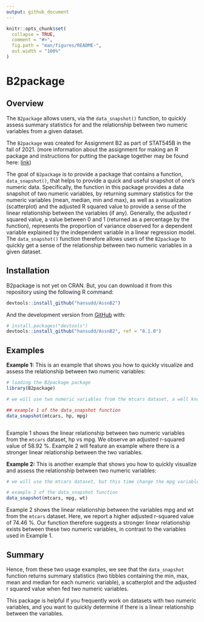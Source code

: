 ```yaml
---
output: github_document
---
```


<!-- README.md is generated from README.Rmd. Please edit that file -->

```r
knitr::opts_chunk$set(
  collapse = TRUE,
  comment = "#>",
  fig.path = "man/figures/README-",
  out.width = "100%"
)
```

# B2package

<!-- badges: start -->
<!-- badges: end -->

## Overview

The `B2package` allows users, via the `data_snapshot()` function, to quickly assess summary statistics for and the relationship between two numeric variables from a given dataset.

The `B2package` was created for Assignment B2 as part of STAT545B in the fall of 2021. (more information about the assignment for making an R package and instructions for putting the package together may be found here: [link](https://stat545.stat.ubc.ca/assignments/assignment-b2/))

The goal of `B2package` is to provide a package that contains a function, `data_snapshot()`, that helps to provide a quick and useful snapshot of one's numeric data. Specifically, the function in this package provides a data snapshot of two numeric variables, by returning summary statistics for the numeric variables (mean, median, min and max), as well as a visualization (scatterplot) and the adjusted R squared value to provide a sense of the linear relationship between the variables (if any). Generally, the adjusted r squared value, a value between 0 and 1 (returned as a percentage by the function), represents the proportion of variance observed for a dependent variable explained by the independent variable in a linear regression model. The `data_snapshot()` function therefore allows users of the `B2package` to quickly get a sense of the relationship between two numeric variables in a given dataset.

## Installation

B2package is not yet on CRAN. But, you can download it from this repository using
the following R command:

``` r
devtools::install_github("hansudd/AssnB2")
```

And the development version from [GitHub](https://github.com/) with:

``` r
# install.packages("devtools")
devtools::install_github("hansudd/AssnB2", ref = "0.1.0")
```
## Examples


__Example 1:__ This is an example that shows you how to quickly visualize and assess the relationship between two numeric variables:
```r
# loading the B2package package
library(B2package)

# we will use two numeric variables from the mtcars dataset, a well known dataset that comes with CRAN

## example 1 of the data_snapshot function 
data_snapshot(mtcars, hp, mpg)



```

Example 1 shows the linear relationship between two numeric variables from the `mtcars` dataset, hp vs mpg. We observe an adjusted r-squared value of 58.92 %. Example 2 will feature an example where there is a stronger linear relationship between the two variables.

__Example 2:__ This is another example that shows you how to quickly visualize and assess the relationship between two numeric variables:
```r

# we will use the mtcars dataset, but this time change the mpg variable to the wt variable

# example 2 of the data_snapshot function
data_snapshot(mtcars, mpg, wt)
```

Example 2 shows the linear relationship between the variables mpg and wt from the `mtcars` dataset. Here, we report a higher adjusted r-squared value of 74.46 %. Our function therefore suggests a stronger linear relationship exists between these two numeric variables, in contrast to the variables used in Example 1.

## Summary

Hence, from these two usage examples, we see that the `data_snapshot` function returns summary statistics (two tibbles containing the min, max, mean and median for each numeric variable), a scatterplot and the adjusted r squared value when fed two numeric variables.

This package is helpful if you frequently work on datasets with two numeric variables, and you want to quickly determine if 
there is a linear relationship between the variables. 
